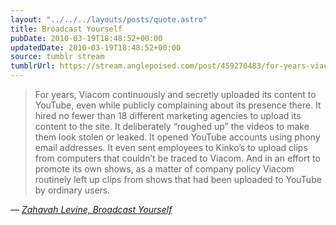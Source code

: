 ```yaml
---
layout: "../../../layouts/posts/quote.astro"
title: Broadcast Yourself
pubDate: 2010-03-19T18:48:52+00:00
updatedDate: 2010-03-19T18:48:52+00:00
source: tumblr stream
tumblrUrl: https://stream.anglepoised.com/post/459270483/for-years-viacom-continuously-and-secretly
---
```


> For years, Viacom continuously and secretly uploaded its content to YouTube, even while publicly complaining about its presence there. It hired no fewer than 18 different marketing agencies to upload its content to the site. It deliberately &ldquo;roughed up&rdquo; the videos to make them look stolen or leaked. It opened YouTube accounts using phony email addresses. It even sent employees to Kinko&rsquo;s to upload clips from computers that couldn&rsquo;t be traced to Viacom. And in an effort to promote its own shows, as a matter of company policy Viacom routinely left up clips from shows that had been uploaded to YouTube by ordinary users.

— <cite>[Zahavah Levine, _Broadcast Yourself_](http://youtube-global.blogspot.com/2010/03/broadcast-yourself.html)</cite>
